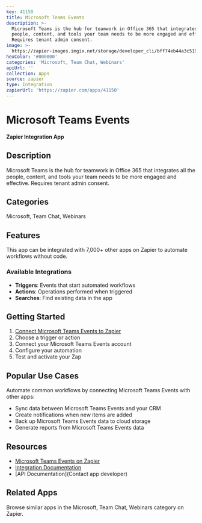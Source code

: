 ```yaml
---
key: 41150
title: Microsoft Teams Events
description: >-
  Microsoft Teams is the hub for teamwork in Office 365 that integrates all the
  people, content, and tools your team needs to be more engaged and effective.
  Requires tenant admin consent.
image: >-
  https://zapier-images.imgix.net/storage/developer_cli/bff74eb44a3c519d4af9e0cc49774769.png?auto=format%2Ccompress&ixlib=python-3.0.0&q=50
hexColor: '#000000'
categories: 'Microsoft, Team Chat, Webinars'
apiUrl: ''
collection: Apps
source: zapier
type: Integration
zapierUrl: 'https://zapier.com/apps/41150'
---
```

# Microsoft Teams Events

**Zapier Integration App**

## Description

Microsoft Teams is the hub for teamwork in Office 365 that integrates all the people, content, and tools your team needs to be more engaged and effective. Requires tenant admin consent.

## Categories

Microsoft, Team Chat, Webinars

## Features

This app can be integrated with 7,000+ other apps on Zapier to automate workflows without code.

### Available Integrations

- **Triggers**: Events that start automated workflows
- **Actions**: Operations performed when triggered
- **Searches**: Find existing data in the app

## Getting Started

1. [Connect Microsoft Teams Events to Zapier](https://zapier.com/apps/41150)
2. Choose a trigger or action
3. Connect your Microsoft Teams Events account
4. Configure your automation
5. Test and activate your Zap

## Popular Use Cases

Automate common workflows by connecting Microsoft Teams Events with other apps:

- Sync data between Microsoft Teams Events and your CRM
- Create notifications when new items are added
- Back up Microsoft Teams Events data to cloud storage
- Generate reports from Microsoft Teams Events data

## Resources

- [Microsoft Teams Events on Zapier](https://zapier.com/apps/41150)
- [Integration Documentation](https://zapier.com/apps/41150/integrations)
- [API Documentation](Contact app developer)

## Related Apps

Browse similar apps in the Microsoft, Team Chat, Webinars category on Zapier.
